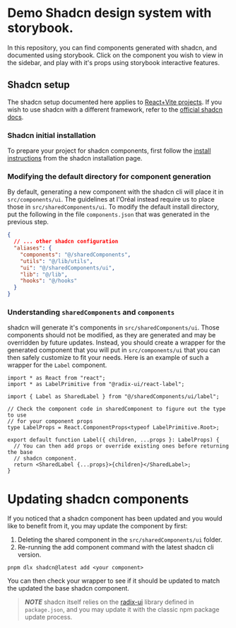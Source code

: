 
<Meta title="shadcn/Setup" />

# Demo Shadcn design system with storybook.

In this repository, you can find components generated with shadcn, and documented using
storybook. Click on the component you wish to view in the sidebar, and play with
it's props using storybook interactive features.

## Shadcn setup

The shadcn setup documented here applies to [React+Vite projects](https://vite.dev/guide/).
If you wish to use shadcn with a different framework, refer to the [official shadcn docs](https://ui.shadcn.com/docs).

### Shadcn initial installation

To prepare your project for shadcn components, first follow the [install instructions](https://ui.shadcn.com/docs/installation/vite)
from the shadcn installation page.

### Modifying the default directory for component generation

By default, generating a new component with the shadcn cli will place it in
`src/components/ui`. The guidelines at l'Oréal instead require us to place those
in `src/sharedComponents/ui`. To modify the default install directory, put the following
in the file `components.json` that was generated in the previous step.

```json
{
  // ... other shadcn configuration
  "aliases": {
    "components": "@/sharedComponents",
    "utils": "@/lib/utils",
    "ui": "@/sharedComponents/ui",
    "lib": "@/lib",
    "hooks": "@/hooks"
  }
}
```

### Understanding `sharedComponents` and `components`

shadcn will generate it's components in `src/sharedComponents/ui`. Those components
should not be modified, as they are generated and may be overridden by future updates.
Instead, you should create a wrapper for the generated component that you will put
in `src/components/ui` that you can then safely customize to fit your needs. Here is
an example of such a wrapper for the `Label` component.

```tsx
import * as React from "react";
import * as LabelPrimitive from "@radix-ui/react-label";

import { Label as SharedLabel } from "@/sharedComponents/ui/label";

// Check the component code in sharedComponent to figure out the type to use
// for your component props
type LabelProps = React.ComponentProps<typeof LabelPrimitive.Root>;

export default function Label({ children, ...props }: LabelProps) {
  // You can then add props or override existing ones before returning the base
  // shadcn component.
  return <SharedLabel {...props}>{children}</SharedLabel>;
}
```

# Updating shadcn components

If you noticed that a shadcn component has been updated and you would like to benefit
from it, you may update the component by first:

1. Deleting the shared component in the `src/sharedComponents/ui` folder.
2. Re-running the add component command with the latest shadcn cli version.

```
pnpm dlx shadcn@latest add <your component>
```

You can then check your wrapper to see if it should be updated to match the updated
the base shadcn component.

> **_NOTE_** shadcn itself relies on the [radix-ui](https://www.radix-ui.com/) library defined in `package.json`,
> and you may update it with the classic npm package update process.
